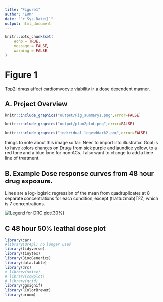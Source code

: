 ```yaml
---
title: "Figure1"
author: "ERM"
date: "`r Sys.Date()`"
output: html_document
---
```


```r
knitr::opts_chunk$set(
	echo = TRUE,
	message = FALSE,
	warning = FALSE
)
```

# Figure 1

Top2i drugs affect cardiomyocyte viability in a dose dependent manner.

## A. Project Overview

```r
knitr::include_graphics("output/Fig_summary1.png",error=FALSE)

knitr::include_graphics("output/plan2plot.png",error=FALSE)

knitr::include_graphics("individual-legenddark2.png",error=FALSE)
```

things to note about this image so far: Need to import into illustrator. Goal is to have colors changes on Drugs from sick purple and jaundice yellow, to a red tone and a blue tone for non-ACs. I also want to change to add a time line of treatment.

## B. Example Dose response curves from 48 hour drug exposure.

Lines are a log-logistic regression of the mean from quadruplicates at 8 separate concentrations for each condition, except (trastuzmab)TRZ, which is 7 concentrations.



![Legend for DRC plot](C:/Program%20Files/R_WD/Cardiotoxicity/individual-legenddark2.png){30%}

## C 48 hour 50% leathal dose plot

```r
library(car)
#library(dr4pl) no longer used
library(tidyverse)
library(tinytex)
library(BiocGenerics)
library(data.table)
library(drc)
# library(Hmisc)
# library(cowplot)
# library(grid)
library(ggsignif)
library(RColorBrewer)
library(broom)



```
